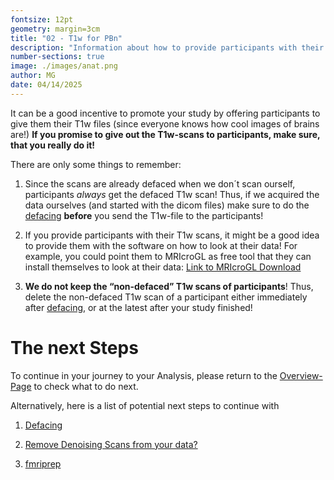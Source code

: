 ```yaml
---
fontsize: 12pt
geometry: margin=3cm
title: "02 - T1w for PBn"
description: "Information about how to provide participants with their T1w image"
number-sections: true
image: ./images/anat.png
author: MG
date: 04/14/2025
---
```


It can be a good incentive to promote your study by offering participants to give them their T1w files (since everyone knows how cool images of brains are!) **If you promise to give out the T1w-scans to participants, make sure, that you really do it!**

There are only some things to remember:

1.  Since the scans are already defaced when we don´t scan ourself, participants *always* get the defaced T1w scan! Thus, if we acquired the data ourselves (and started with the dicom files) make sure to do the [defacing](defacing.qmd) **before** you send the T1w-file to the participants!

2.  If you provide participants with their T1w scans, it might be a good idea to provide them with the software on how to look at their data! For example, you could point them to MRIcroGL as free tool that they can install themselves to look at their data: [Link to MRIcroGL Download](https://www.nitrc.org/projects/mricrogl/)

3.  **We do not keep the "non-defaced" T1w scans of participants**! Thus, delete the non-defaced T1w scan of a participant either immediately after [defacing](defacing.qmd), or at the latest after your study finished!

# The next Steps

To continue in your journey to your Analysis, please return to the [Overview-Page](Overview_fromDICOMtoGLM.qmd) to check what to do next.

Alternatively, here is a list of potential next steps to continue with

1.  [Defacing](defacing.qmd)

2.  [Remove Denoising Scans from your data?](RemoveDenoisingScan.qmd)

3.  [fmriprep](run_fmriprep.qmd)
